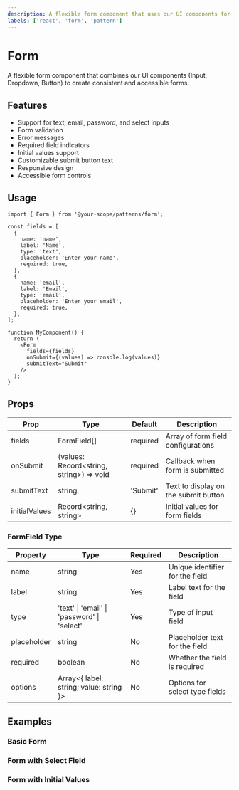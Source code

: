 ```yaml
---
description: A flexible form component that uses our UI components for consistent styling and behavior.
labels: ['react', 'form', 'pattern']
---
```



# Form

A flexible form component that combines our UI components (Input, Dropdown, Button) to create consistent and accessible forms.

## Features

- Support for text, email, password, and select inputs
- Form validation
- Error messages
- Required field indicators
- Initial values support
- Customizable submit button text
- Responsive design
- Accessible form controls

## Usage

```tsx
import { Form } from '@your-scope/patterns/form';

const fields = [
  {
    name: 'name',
    label: 'Name',
    type: 'text',
    placeholder: 'Enter your name',
    required: true,
  },
  {
    name: 'email',
    label: 'Email',
    type: 'email',
    placeholder: 'Enter your email',
    required: true,
  },
];

function MyComponent() {
  return (
    <Form
      fields={fields}
      onSubmit={(values) => console.log(values)}
      submitText="Submit"
    />
  );
}
```

## Props

| Prop | Type | Default | Description |
|------|------|---------|-------------|
| fields | FormField[] | required | Array of form field configurations |
| onSubmit | (values: Record<string, string>) => void | required | Callback when form is submitted |
| submitText | string | 'Submit' | Text to display on the submit button |
| initialValues | Record<string, string> | {} | Initial values for form fields |

### FormField Type

| Property | Type | Required | Description |
|----------|------|----------|-------------|
| name | string | Yes | Unique identifier for the field |
| label | string | Yes | Label text for the field |
| type | 'text' \| 'email' \| 'password' \| 'select' | Yes | Type of input field |
| placeholder | string | No | Placeholder text for the field |
| required | boolean | No | Whether the field is required |
| options | Array<{ label: string; value: string }> | No | Options for select type fields |

## Examples

### Basic Form

<BasicForm />

### Form with Select Field

<FormWithSelect />

### Form with Initial Values

<FormWithInitialValues />
